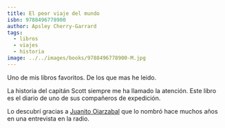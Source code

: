 ```yaml
---
title: El peor viaje del mundo
isbn: 9788496778900
author: Apsley Cherry-Garrard
tags:
  - libros
  - viajes
  - historia
image: ../../images/books/9788496778900-M.jpg
---
```


Uno de mis libros favoritos. De los que mas he leido.

La historia del capitán Scott siempre me ha llamado la atención. Este libro es el diario de uno de sus compañeros de expedición.

Lo descubrí gracias a [Juanito Oiarzabal](http://www.juanitooiarzabal.com/) que lo nombró hace muchos años en una entrevista en la radio.
